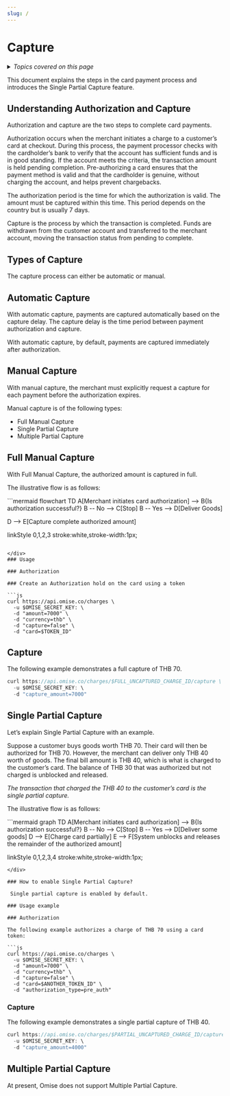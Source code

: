 ```yaml
---
slug: /
---
```

# Capture


<details>
  <summary><em>Topics covered on this page</em></summary>

- [Understanding Authorization and Capture](#understanding-authorization-and-capture)
- [Types of Capture](#types-of-capture)
  - [Automatic Capture](#automatic-capture)
  - [Manual Capture](#manual-capture)
  - [Full Manual Capture](#full-manual-capture)
  - [Single Partial Capture](#single-partial-capture)
  - [Multiple Partial Capture](#multiple-partial-capture)

</details>

This document explains the steps in the card payment process and introduces the Single Partial Capture feature.




<!-- 
<TOCInline toc={toc} /> -->

## Understanding Authorization and Capture

Authorization and capture are the two steps to complete card payments.

Authorization occurs when the merchant initiates a charge to a customer’s card at checkout. During this process, the payment processor checks with the cardholder’s bank to verify that the account has sufficient funds and is in good standing. If the account meets the criteria, the transaction amount is held pending completion. Pre-authorizing a card ensures that the payment method is valid and that the cardholder is genuine, without charging the account, and helps prevent chargebacks.

The authorization period is the time for which the authorization is valid. The amount must be captured within this time. This period depends on the country but is usually 7 days.

Capture is the process by which the transaction is completed. Funds are withdrawn from the customer account and transferred to the merchant account, moving the transaction status from pending to complete.

## Types of Capture

The capture process can either be automatic or manual.

## Automatic Capture

With automatic capture, payments are captured automatically based on the capture delay. The capture delay is the time period between payment authorization and capture.

With automatic capture, by default, payments are captured immediately after authorization.

## Manual Capture

With manual capture, the merchant must explicitly request a capture for each payment before the authorization expires.

Manual capture is of the following types:

- Full Manual Capture
- Single Partial Capture
- Multiple Partial Capture

## Full Manual Capture

With Full Manual Capture, the authorized amount is captured in full.

The illustrative flow is as follows:

<div class="center-mermaid">
```mermaid
flowchart TD
  A[Merchant initiates card authorization] --> B{Is authorization successful?}
  B -- No --> C[Stop]
  B -- Yes --> D[Deliver Goods]
 
  D --> E[Capture complete authorized amount]
  
  linkStyle 0,1,2,3 stroke:white,stroke-width:1px;
```

</div>
### Usage

### Authorization

### Create an Authorization hold on the card using a token

```js
curl https://api.omise.co/charges \
  -u $OMISE_SECRET_KEY: \
  -d "amount=7000" \
  -d "currency=thb" \
  -d "capture=false" \
  -d "card=$TOKEN_ID"
```

## Capture

The following example demonstrates a full capture of THB 70.

```js
curl https://api.omise.co/charges/$FULL_UNCAPTURED_CHARGE_ID/capture \
  -u $OMISE_SECRET_KEY: \
  -d "capture_amount=7000"
```

## Single Partial Capture

Let’s explain Single Partial Capture with an example.

Suppose a customer buys goods worth THB 70. Their card will then be authorized for THB 70. However, the merchant can deliver only THB 40 worth of goods. The final bill amount is THB 40, which is what is charged to the customer’s card. The balance of THB 30 that was authorized but not charged is unblocked and released.

*The transaction that charged the THB 40 to the customer’s card is the single partial capture.*

The illustrative flow is as follows:

<div class="center-mermaid">
```mermaid
graph TD
  A[Merchant initiates  card authorization] --> B{Is authorization successful?}
  B -- No --> C[Stop]
  B -- Yes --> D[Deliver some goods]
  D --> E[Charge card partially]
  E --> F[System unblocks and releases the remainder of the authorized amount]

  linkStyle 0,1,2,3,4 stroke:white,stroke-width:1px;
```
</div>

### How to enable Single Partial Capture?

 Single partial capture is enabled by default.

### Usage example

### Authorization

The following example authorizes a charge of THB 70 using a card token:

```js
curl https://api.omise.co/charges \
  -u $OMISE_SECRET_KEY: \
  -d "amount=7000" \
  -d "currency=thb" \
  -d "capture=false" \
  -d "card=$ANOTHER_TOKEN_ID" \
  -d "authorization_type=pre_auth"
 ```
### Capture

The following example demonstrates a single partial capture of THB 40.

```js
curl https://api.omise.co/charges/$PARTIAL_UNCAPTURED_CHARGE_ID/capture \
  -u $OMISE_SECRET_KEY: \
  -d "capture_amount=4000"
```

## Multiple Partial Capture

At present, Omise does not support Multiple Partial Capture. 


